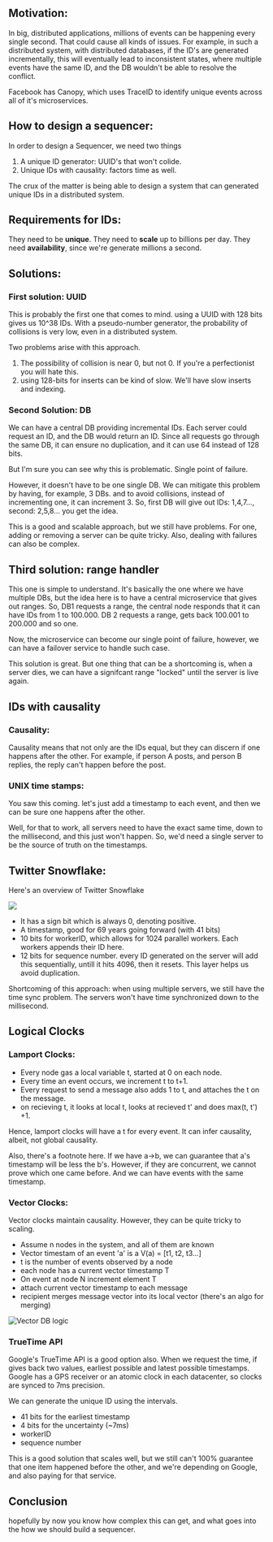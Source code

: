 ## Motivation:

In big, distributed applications, millions of events can be happening every single second. That could cause all kinds of issues. For example, in such a distributed system, with distributed databases, if the ID's are generated incrementally, this will eventually lead to inconsistent states, where multiple events have the same ID, and the DB wouldn't be able to resolve the conflict. 

Facebook has Canopy, which uses TraceID to identify unique events across all of it's microservices.

## How to design a sequencer:

In order to design a Sequencer, we need two things

1) A unique ID generator: UUID's that won't colide. 
2) Unique IDs with causality: factors time as well.

The crux of the matter is being able to design a system that can generated unique IDs in a distributed system.

## Requirements for IDs:

They need to be **unique**. They need to **scale** up to billions per day. They need **availability**, since we're generate millions a second.

## Solutions:

### First solution: UUID

This is probably the first one that comes to mind. using a UUID with 128 bits gives us 10^38 IDs. With a pseudo-number generator, the probability of collisions is very low, even in a distributed system. 

Two problems arise with this approach.
1) The possibility of collision is near 0, but not 0. If you're a perfectionist you will hate this.
2) using 128-bits for inserts can be kind of slow. We'll have slow inserts and indexing.

### Second Solution: DB

We can have a central DB providing incremental IDs. Each server could request an ID, and the DB would return an ID. Since all requests go through the same DB, it can ensure no duplication, and it can use 64 instead of 128 bits.

But I'm sure you can see why this is problematic. Single point of failure.

However, it doesn't have to be one single DB. We can mitigate this problem by having, for example, 3 DBs. and to avoid collisions, instead of incrementing one, it can increment 3. So, first DB will give out IDs: 1,4,7..., second: 2,5,8... you get the idea.

This is a good and scalable approach, but we still have problems. For one, adding or removing a server can be quite tricky. Also, dealing with failures can also be complex. 


## Third solution: range handler

This one is simple to understand. It's basically the one where we have multiple DBs, but the idea here is to have a central microservice that gives out ranges. So, DB1 requests a range, the central node responds that it can have IDs from 1 to 100.000. DB 2 requests a range, gets back 100.001 to 200.000 and so one. 

Now, the microservice can become our single point of failure, however, we can have a failover service to handle such case. 

This solution is great. But one thing that can be a shortcoming is, when a server dies, we can have a signifcant range "locked" until the server is live again.



## IDs with causality

### Causality:

Causality means that not only are the IDs equal, but they can discern if one happens after the other. For example, if person A posts, and person B replies, the reply can't happen before the post. 


### UNIX time stamps:

You saw this coming. let's just add a timestamp to each event, and then we can be sure one happens after the other. 

Well, for that to work, all servers need to have the exact same time, down to the millisecond, and this just won't happen. So, we'd need a single server to be the source of truth on the timestamps. 


## Twitter Snowflake:

Here's an overview of Twitter Snowflake

<img
  src="/data/posts/sequencer/pic1.png"
/>


- It has a sign bit which is always 0, denoting positive. 
- A timestamp, good for 69 years going forward (with 41 bits)
- 10 bits for workerID, which allows for 1024 parallel workers. Each workers appends their ID here.
- 12 bits for sequence number. every ID generated on the server will add this sequentially, untill it hits 4096, then it resets. This layer helps us avoid duplication.


Shortcoming of this approach: when using multiple servers, we still have the time sync problem. The servers won't have time synchronized down to the millisecond. 


## Logical Clocks
### Lamport Clocks:

- Every node gas a local variable t, started at 0 on each node. 
- Every time an event occurs, we increment t to t+1. 
- Every request to send a message also adds 1 to t, and attaches the t on the message. 
- on recieving t, it looks at local t, looks at recieved t' and does max(t, t') +1.

Hence, lamport clocks will have a t for every event. It can infer causality, albeit, not global causality.

Also, there's a footnote here. If we have a->b, we can guarantee that a's timestamp will be less the b's. However, if they are concurrent, we cannot prove which one came before. And we can have events with the same timestamp.

### Vector Clocks:

Vector clocks maintain causality. However, they can be quite tricky to scaling. 

- Assume n nodes in the system, and all of them are known
- Vector timestam of an event 'a' is a V(a) = [t1, t2, t3...]
- t is the number of events observed by a node
- each node has a current vector timestamp T
- On event at node N increment element T
- attach current vector timestamp to each message
- recipient merges message vector into its local vector (there's an algo for merging)

![Vector DB logic](pic2.png)


### TrueTime API

Google's TrueTime API is a good option also. When we request the time, if gives back two values, earliest possible and latest possible timestamps. Google has a GPS receiver or an atomic clock in each datacenter, so clocks are synced to 7ms precision. 

We can generate the unique ID using the intervals. 

- 41 bits for the earliest timestamp
- 4 bits for the uncertainty (~7ms)
- workerID
- sequence number

This is a good solution that scales well, but we still can't 100% guarantee that one item happened before the other, and we're depending on Google, and also paying for that service.



## Conclusion

hopefully by now you know how complex this can get, and what goes into the how we should build a sequencer.